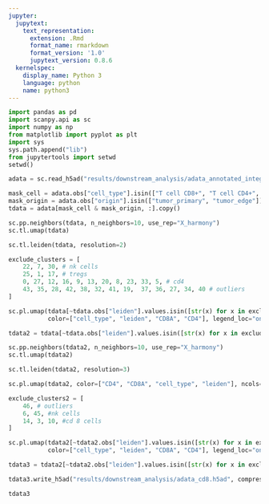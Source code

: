 ```yaml
---
jupyter:
  jupytext:
    text_representation:
      extension: .Rmd
      format_name: rmarkdown
      format_version: '1.0'
      jupytext_version: 0.8.6
  kernelspec:
    display_name: Python 3
    language: python
    name: python3
---
```


```python
import pandas as pd
import scanpy.api as sc
import numpy as np
from matplotlib import pyplot as plt
import sys
sys.path.append("lib")
from jupytertools import setwd
setwd()
```

```python
adata = sc.read_h5ad("results/downstream_analysis/adata_annotated_integrated.h5ad")
```

```python
mask_cell = adata.obs["cell_type"].isin(["T cell CD8+", "T cell CD4+", "T cell reg.", "NK cell"])
mask_origin = adata.obs["origin"].isin(["tumor_primary", "tumor_edge"]).values 
tdata = adata[mask_cell & mask_origin, :].copy()
```

```python
sc.pp.neighbors(tdata, n_neighbors=10, use_rep="X_harmony")
sc.tl.umap(tdata)
```

```python
sc.tl.leiden(tdata, resolution=2)
```

```python
exclude_clusters = [
    22, 7, 30, # nk cells
    25, 1, 17, # tregs
    0, 27, 12, 16, 9, 13, 20, 8, 23, 33, 5, # cd4
    43, 35, 28, 42, 38, 32, 41, 19,  37, 36, 27, 34, 40 # outliers
]
```

```python
sc.pl.umap(tdata[~tdata.obs["leiden"].values.isin([str(x) for x in exclude_clusters]), :],
           color=["cell_type", "leiden", "CD8A", "CD4"], legend_loc="on data", ncols=2)
```

```python
tdata2 = tdata[~tdata.obs["leiden"].values.isin([str(x) for x in exclude_clusters]), :].copy()
```

```python
sc.pp.neighbors(tdata2, n_neighbors=10, use_rep="X_harmony")
sc.tl.umap(tdata2)
```

```python
sc.tl.leiden(tdata2, resolution=3)
```

```python
sc.pl.umap(tdata2, color=["CD4", "CD8A", "cell_type", "leiden"], ncols=2, legend_loc='on data')
```

```python
exclude_clusters2 = [
    46, # outliers
    6, 45, #nk cells
    14, 3, 10, #cd 8 cells
]
```

```python
sc.pl.umap(tdata2[~tdata2.obs["leiden"].values.isin([str(x) for x in exclude_clusters2]), :],
           color=["cell_type", "leiden", "CD8A", "CD4"], legend_loc="on data", ncols=2)
```

```python
tdata3 = tdata2[~tdata2.obs["leiden"].values.isin([str(x) for x in exclude_clusters2]), :].copy()
```

```python
tdata3.write_h5ad("results/downstream_analysis/adata_cd8.h5ad", compression="lzf")
```

```python
tdata3
```

```python

```

